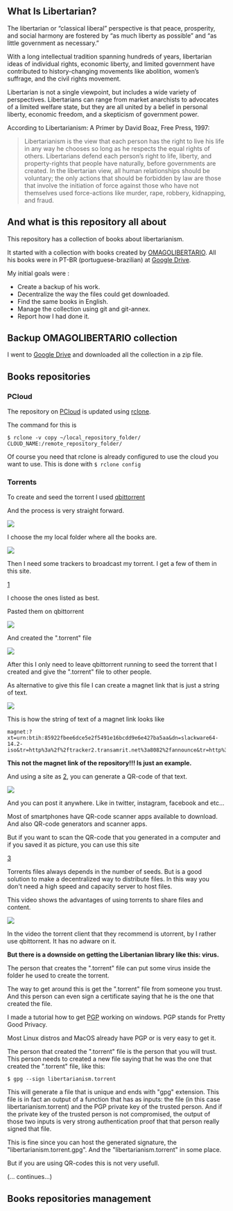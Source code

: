 ==What Is Libertarian?==


The libertarian or “classical liberal” perspective is that peace, prosperity, and social harmony are fostered by “as much liberty as possible” and “as little government as necessary.”

With a long intellectual tradition spanning hundreds of years, libertarian ideas of individual rights, economic liberty, and limited government have contributed to history-changing movements like abolition, women’s suffrage, and the civil rights movement.

Libertarian is not a single viewpoint, but includes a wide variety of perspectives. Libertarians can range from market anarchists to advocates of a limited welfare state, but they are all united by a belief in personal liberty, economic freedom, and a skepticism of government power.

According to Libertarianism: A Primer by David Boaz, Free Press, 1997:

<blockquote>
Libertarianism is the view that each person has the right to live his life in any way he chooses so long as he respects the equal rights of others. Libertarians defend each person’s right to life, liberty, and property-rights that people have naturally, before governments are created. In the libertarian view, all human relationships should be voluntary; the only actions that should be forbidden by law are those that involve the initiation of force against those who have not themselves used force-actions like murder, rape, robbery, kidnapping, and fraud.
</blockquote>


==And what is this repository all about==

This repository has a collection of books about libertarianism.

It started with a collection with books created by [https://twitter.com/OMAGOLIBERTARIO OMAGOLIBERTARIO]. All his books were in PT-BR (portuguese-brazilian) at [https://drive.google.com/drive/folders/1tqODo7GH7Nb8HJ7YCr0FgpAfiPA31bAq Google Drive].

My initial goals were :
* Create a backup of his work.
* Decentralize the way the files could get downloaded.
* Find the same books in English.
* Manage the collection using git and git-annex.
* Report how I had done it.


==Backup OMAGOLIBERTARIO collection==

I went to [https://drive.google.com/drive/folders/1tqODo7GH7Nb8HJ7YCr0FgpAfiPA31bAq Google Drive] and downloaded all the collection in a zip file.


==Books repositories==

===PCloud===

The repository on [https://my.pcloud.com/publink/show?code=kZFHFN7ZWykacWlnoJSULTMvMAurBQdYbvry PCloud] is updated using [https://rclone.org/ rclone].

The command for this is

<pre>
$ rclone -v copy ~/local_repository_folder/ CLOUD_NAME:/remote_repository_folder/
</pre>

Of course you need that rclone is already configured to use the cloud you want to use. This is done with <code>$ rclone config</code>

===Torrents===

To create and seed the torrent I used [https://www.qbittorrent.org/ qbittorrent]

And the process is very straight forward.

<img src=https://i.imgur.com/Kjgua5K.png></img>

I choose the my local folder where all the books are.

<img src=https://i.imgur.com/UQ8As9j.png></img>

Then I need some trackers to broadcast my torrent. I get a few of them in this site.

[https://github.com/ngosang/trackerslist]

I choose the ones listed as best.

Pasted them on qbittorrent

<img src=https://i.imgur.com/EgTIBuA.png></img>

And created the ".torrent" file

<img src=https://i.imgur.com/6wjjfz5.png></img>

After this I only need to leave qbittorrent running to seed the torrent that I created and give the ".torrent" file to other people.

As alternative to give this file I can create a magnet link that is just a string of text.

<img src=https://i.imgur.com/qEkiaJp.png></img>

This is how the string of text of a magnet link looks like

<pre>
magnet:?xt=urn:btih:85922fbee6dce5e2f5491e16bcdd9e6e427ba5aa&dn=slackware64-14.2-iso&tr=http%3a%2f%2ftracker2.transamrit.net%3a8082%2fannounce&tr=http%3a%2f%2ftracker1.transamrit.net%3a8082%2fannounce&tr=http%3a%2f%2ftracker3.transamrit.net%3a8082%2fannounce
</pre>

'''This not the magnet link of the repository!!! Is just an example.'''

And using a site as [https://www.the-qrcode-generator.com/], you can generate a QR-code of that text.

<img src=https://i.imgur.com/4GXTPR7.png></img>

And you can post it anywhere. Like in twitter, instagram, facebook and etc...

Most of smartphones have QR-code scanner apps available to download. And also QR-code generators and scanner apps.

But if you want to scan the QR-code that you generated in a computer and if you saved it as picture, you can use this site

[https://online-barcode-reader.inliteresearch.com/]

Torrents files always depends in the number of seeds. But is a good solution to make a decentralized way to distribute files. In this way you don't need a high speed and capacity server to host files.

This video shows the advantages of using torrents to share files and content.

<a href="https://www.youtube.com/watch?v=6PWUCFmOQwQ"><img src=https://i.imgur.com/aPrkO53.jpg></img></a>

In the video the torrent client that they recommend is utorrent, by I rather use qbittorrent. It has no adware on it.

'''But there is a downside on getting the Libertanian library like this: virus.'''

The person that creates the ".torrent" file can put some virus inside the folder he used to create the torrent.

The way to get around this is get the ".torrent" file from someone you trust. And this person can even sign a certificate saying that he is the one that created the file.

I made a tutorial how to get [https://github.com/InserirAquiNome/crypto/blob/master/004_PGP_on_windows.md PGP] working on windows. PGP stands for Pretty Good Privacy.

Most Linux distros and MacOS already have PGP or is very easy to get it.

The person that created the ".torrent" file is the person that you will trust. This person needs to created a new file saying that he was the one that created the ".torrent" file, like this:

<pre>
$ gpg --sign libertarianism.torrent
</pre>

This will generate a file that is unique and ends with "gpg" extension. This file is in fact an output of a function that has as inputs: the file (in this case libertarianism.torrent) and the PGP private key of the trusted person.
And if the private key of the trusted person is not compromised, the output of those two inputs is very strong authentication proof that that person really signed that file. 

This is fine since you can host the generated signature, the "libertarianism.torrent.gpg". And the "libertarianism.torrent" in some place.

But if you are using QR-codes this is not very usefull.

(... continues...)



==Books repositories management==
